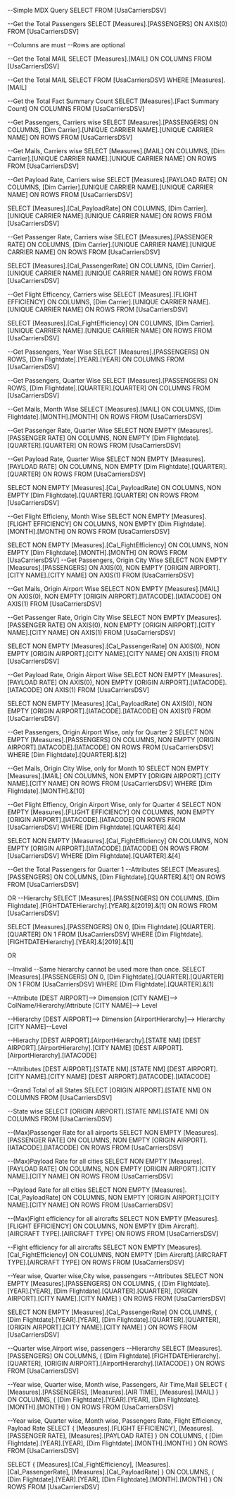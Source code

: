 --Simple MDX Query
SELECT 
FROM [UsaCarriersDSV]

--Get the Total Passengers
SELECT [Measures].[PASSENGERS] ON AXIS(0)
FROM [UsaCarriersDSV]

--Columns are must
--Rows are optional

--Get the Total MAIL
SELECT [Measures].[MAIL] ON COLUMNS
FROM [UsaCarriersDSV]

--Get the Total MAIL
SELECT 
FROM [UsaCarriersDSV]
WHERE [Measures].[MAIL]

--Get the Total Fact Summary Count
SELECT [Measures].[Fact Summary Count] ON COLUMNS
FROM [UsaCarriersDSV]

--Get Passengers, Carriers wise
SELECT [Measures].[PASSENGERS] ON COLUMNS,
       [Dim Carrier].[UNIQUE CARRIER NAME].[UNIQUE CARRIER NAME] ON ROWS
FROM [UsaCarriersDSV]

--Get Mails, Carriers wise
SELECT [Measures].[MAIL] ON COLUMNS,
       [Dim Carrier].[UNIQUE CARRIER NAME].[UNIQUE CARRIER NAME] ON ROWS
FROM [UsaCarriersDSV]

--Get Payload Rate, Carriers wise
SELECT [Measures].[PAYLOAD RATE] ON COLUMNS,
       [Dim Carrier].[UNIQUE CARRIER NAME].[UNIQUE CARRIER NAME] ON ROWS
FROM [UsaCarriersDSV]

SELECT  [Measures].[Cal_PayloadRate] ON COLUMNS,
       [Dim Carrier].[UNIQUE CARRIER NAME].[UNIQUE CARRIER NAME] ON ROWS
FROM [UsaCarriersDSV]

--Get Passenger Rate, Carriers wise
SELECT [Measures].[PASSENGER RATE] ON COLUMNS,
       [Dim Carrier].[UNIQUE CARRIER NAME].[UNIQUE CARRIER NAME] ON ROWS
FROM [UsaCarriersDSV]

SELECT [Measures].[Cal_PassengerRate] ON COLUMNS,
       [Dim Carrier].[UNIQUE CARRIER NAME].[UNIQUE CARRIER NAME] ON ROWS
FROM [UsaCarriersDSV]


--Get Flight Efficency, Carriers wise
SELECT  [Measures].[FLIGHT EFFICIENCY] ON COLUMNS,
       [Dim Carrier].[UNIQUE CARRIER NAME].[UNIQUE CARRIER NAME] ON ROWS
FROM [UsaCarriersDSV]

SELECT [Measures].[Cal_FightEfficiency] ON COLUMNS,
       [Dim Carrier].[UNIQUE CARRIER NAME].[UNIQUE CARRIER NAME] ON ROWS
FROM [UsaCarriersDSV]

--Get Passengers, Year Wise
SELECT [Measures].[PASSENGERS] ON ROWS,
       [Dim Flightdate].[YEAR].[YEAR] ON COLUMNS
FROM [UsaCarriersDSV]

--Get Passengers, Quarter Wise
SELECT [Measures].[PASSENGERS] ON ROWS,
       [Dim Flightdate].[QUARTER].[QUARTER] ON COLUMNS
FROM [UsaCarriersDSV]

--Get Mails, Month Wise
SELECT [Measures].[MAIL] ON COLUMNS,
        [Dim Flightdate].[MONTH].[MONTH] ON ROWS
FROM [UsaCarriersDSV]


--Get Passenger Rate, Quarter Wise
SELECT NON EMPTY [Measures].[PASSENGER RATE] ON COLUMNS,
       NON EMPTY [Dim Flightdate].[QUARTER].[QUARTER] ON ROWS
FROM [UsaCarriersDSV]

--Get Payload Rate, Quarter Wise
SELECT NON EMPTY [Measures].[PAYLOAD RATE] ON COLUMNS,
       NON EMPTY [Dim Flightdate].[QUARTER].[QUARTER] ON ROWS
FROM [UsaCarriersDSV]

SELECT NON EMPTY [Measures].[Cal_PayloadRate] ON COLUMNS,
       NON EMPTY [Dim Flightdate].[QUARTER].[QUARTER] ON ROWS
FROM [UsaCarriersDSV]


--Get Flight Efficieny, Month Wise
SELECT  NON EMPTY [Measures].[FLIGHT EFFICIENCY] ON COLUMNS,
        NON EMPTY [Dim Flightdate].[MONTH].[MONTH] ON ROWS
FROM [UsaCarriersDSV]

SELECT  NON EMPTY [Measures].[Cal_FightEfficiency] ON COLUMNS,
        NON EMPTY [Dim Flightdate].[MONTH].[MONTH] ON ROWS
FROM [UsaCarriersDSV]
--Get Passengers, Origin City Wise
SELECT NON EMPTY [Measures].[PASSENGERS] ON AXIS(0),
       NON EMPTY [ORIGIN AIRPORT].[CITY NAME].[CITY NAME] ON AXIS(1)
FROM [UsaCarriersDSV]

--Get Mails, Origin Airport Wise
SELECT NON EMPTY [Measures].[MAIL] ON AXIS(0),
       NON EMPTY [ORIGIN AIRPORT].[IATACODE].[IATACODE] ON AXIS(1)
FROM [UsaCarriersDSV]

--Get Passenger Rate, Origin City Wise
SELECT NON EMPTY [Measures].[PASSENGER RATE] ON AXIS(0),
       NON EMPTY [ORIGIN AIRPORT].[CITY NAME].[CITY NAME] ON AXIS(1)
FROM [UsaCarriersDSV]

SELECT NON EMPTY [Measures].[Cal_PassengerRate] ON AXIS(0),
       NON EMPTY [ORIGIN AIRPORT].[CITY NAME].[CITY NAME] ON AXIS(1)
FROM [UsaCarriersDSV]


--Get Payload Rate, Origin Airport Wise
SELECT NON EMPTY [Measures].[PAYLOAD RATE] ON AXIS(0),
       NON EMPTY [ORIGIN AIRPORT].[IATACODE].[IATACODE] ON AXIS(1)
FROM [UsaCarriersDSV]

SELECT NON EMPTY [Measures].[Cal_PayloadRate] ON AXIS(0),
       NON EMPTY [ORIGIN AIRPORT].[IATACODE].[IATACODE] ON AXIS(1)
FROM [UsaCarriersDSV]

--Get Passengers, Origin Airport Wise, only for Quarter 2
SELECT NON EMPTY [Measures].[PASSENGERS] ON COLUMNS,
       NON EMPTY [ORIGIN AIRPORT].[IATACODE].[IATACODE] ON ROWS
FROM [UsaCarriersDSV]
WHERE [Dim Flightdate].[QUARTER].&[2]

--Get Mails, Origin City Wise, only for Month 10
SELECT NON EMPTY [Measures].[MAIL] ON COLUMNS,
       NON EMPTY [ORIGIN AIRPORT].[CITY NAME].[CITY NAME] ON ROWS
FROM [UsaCarriersDSV]
WHERE [Dim Flightdate].[MONTH].&[10]

--Get Flight Effiency, Origin Airport Wise, only for Quarter 4
SELECT NON EMPTY [Measures].[FLIGHT EFFICIENCY] ON COLUMNS,
       NON EMPTY [ORIGIN AIRPORT].[IATACODE].[IATACODE] ON ROWS
FROM [UsaCarriersDSV]
WHERE [Dim Flightdate].[QUARTER].&[4]

SELECT NON EMPTY [Measures].[Cal_FightEfficiency] ON COLUMNS,
       NON EMPTY [ORIGIN AIRPORT].[IATACODE].[IATACODE] ON ROWS
FROM [UsaCarriersDSV]
WHERE [Dim Flightdate].[QUARTER].&[4]

--Get the Total Passengers for Quarter 1
--Attributes
SELECT [Measures].[PASSENGERS] ON COLUMNS,
       [Dim Flightdate].[QUARTER].&[1] ON ROWS
FROM [UsaCarriersDSV]

OR
--Hierarchy
SELECT [Measures].[PASSENGERS] ON COLUMNS,
       [Dim Flightdate].[FIGHTDATEHierarchy].[YEAR].&[2019].&[1] ON ROWS
FROM [UsaCarriersDSV]


SELECT [Measures].[PASSENGERS] ON 0,
       [Dim Flightdate].[QUARTER].[QUARTER] ON 1
FROM [UsaCarriersDSV]
WHERE [Dim Flightdate].[FIGHTDATEHierarchy].[YEAR].&[2019].&[1]

OR

--Invalid
--Same hierarchy cannot be used more than once.
SELECT [Measures].[PASSENGERS] ON 0,
       [Dim Flightdate].[QUARTER].[QUARTER] ON 1
FROM [UsaCarriersDSV]
WHERE [Dim Flightdate].[QUARTER].&[1]

--Attribute
[DEST AIRPORT]--> Dimension
[CITY NAME]--> ColName/Hierarchy/Attribute
[CITY NAME]--> Level

--Hierarchy
[DEST AIRPORT]--> Dimension
[AirportHierarchy]--> Hierarchy
[CITY NAME]--Level

--Hierachy
[DEST AIRPORT].[AirportHierarchy].[STATE NM]
[DEST AIRPORT].[AirportHierarchy].[CITY NAME]
[DEST AIRPORT].[AirportHierarchy].[IATACODE]

--Attributes
[DEST AIRPORT].[STATE NM].[STATE NM]
[DEST AIRPORT].[CITY NAME].[CITY NAME]
[DEST AIRPORT].[IATACODE].[IATACODE]

--Grand Total of all States
SELECT [ORIGIN AIRPORT].[STATE NM] ON COLUMNS
FROM [UsaCarriersDSV]

--State wise
SELECT [ORIGIN AIRPORT].[STATE NM].[STATE NM] ON COLUMNS
FROM [UsaCarriersDSV]

--(Max)Passenger Rate for all airports
SELECT NON EMPTY [Measures].[PASSENGER RATE] ON COLUMNS,
       NON EMPTY [ORIGIN AIRPORT].[IATACODE].[IATACODE] ON ROWS
FROM [UsaCarriersDSV]

--(Max)Payload Rate for all cities
SELECT NON EMPTY [Measures].[PAYLOAD RATE] ON COLUMNS,
       NON EMPTY [ORIGIN AIRPORT].[CITY NAME].[CITY NAME] ON ROWS
FROM [UsaCarriersDSV]

--Payload Rate for all cities
SELECT NON EMPTY [Measures].[Cal_PayloadRate] ON COLUMNS,
       NON EMPTY [ORIGIN AIRPORT].[CITY NAME].[CITY NAME] ON ROWS
FROM [UsaCarriersDSV]


--(Max)Fight efficiency for all aircrafts
SELECT NON EMPTY [Measures].[FLIGHT EFFICIENCY] ON COLUMNS,
       NON EMPTY [Dim Aircraft].[AIRCRAFT TYPE].[AIRCRAFT TYPE] ON ROWS
FROM [UsaCarriersDSV]

--Fight efficiency for all aircrafts
SELECT NON EMPTY [Measures].[Cal_FightEfficiency] ON COLUMNS,
       NON EMPTY [Dim Aircraft].[AIRCRAFT TYPE].[AIRCRAFT TYPE] ON ROWS
FROM [UsaCarriersDSV]

--Year wise, Quarter wise,City wise, passengers
--Attributes
SELECT NON EMPTY [Measures].[PASSENGERS] ON COLUMNS,
	   (
	   [Dim Flightdate].[YEAR].[YEAR],
       [Dim Flightdate].[QUARTER].[QUARTER],
	   [ORIGIN AIRPORT].[CITY NAME].[CITY NAME]
	   ) ON ROWS
FROM [UsaCarriersDSV]

SELECT NON EMPTY [Measures].[Cal_PassengerRate] ON COLUMNS,
	   (
	   [Dim Flightdate].[YEAR].[YEAR],
       [Dim Flightdate].[QUARTER].[QUARTER],
	   [ORIGIN AIRPORT].[CITY NAME].[CITY NAME]
	   ) ON ROWS
FROM [UsaCarriersDSV]

--Quarter wise,Airport wise, passengers
--Hierarchy
SELECT [Measures].[PASSENGERS] ON COLUMNS,
	   (
	   [Dim Flightdate].[FIGHTDATEHierarchy].[QUARTER],
	   [ORIGIN AIRPORT].[AirportHierarchy].[IATACODE]
	   ) ON ROWS
FROM [UsaCarriersDSV]

--Year wise, Quarter wise, Month wise, Passengers, Air Time,Mail
SELECT {
		[Measures].[PASSENGERS],
		[Measures].[AIR TIME],
		[Measures].[MAIL]
		} ON COLUMNS,
		(
		[Dim Flightdate].[YEAR].[YEAR],
		[Dim Flightdate].[MONTH].[MONTH]
		) ON ROWS
FROM [UsaCarriersDSV]

--Year wise, Quarter wise, Month wise, Passengers Rate, Flight Efficiency, Payload Rate
SELECT {
		[Measures].[FLIGHT EFFICIENCY],
		[Measures].[PASSENGER RATE],
		[Measures].[PAYLOAD RATE]
		} ON COLUMNS,
		(
		[Dim Flightdate].[YEAR].[YEAR],
		[Dim Flightdate].[MONTH].[MONTH]
		) ON ROWS
FROM [UsaCarriersDSV]

SELECT {
		[Measures].[Cal_FightEfficiency],
		[Measures].[Cal_PassengerRate],
		[Measures].[Cal_PayloadRate]
		} ON COLUMNS,
		(
		[Dim Flightdate].[YEAR].[YEAR],
		[Dim Flightdate].[MONTH].[MONTH]
		) ON ROWS
FROM [UsaCarriersDSV]












